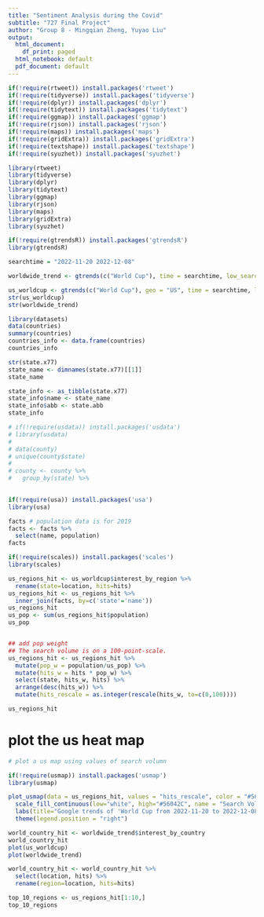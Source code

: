 ```yaml
---
title: "Sentiment Analysis during the Covid"
subtitle: "727 Final Project"
author: "Group 8 - Mingqian Zheng, Yuyao Liu"
output:
  html_document:
    df_print: paged
  html_notebook: default
  pdf_document: default
---
```



```r
if(!require(rtweet)) install.packages('rtweet')
if(!require(tidyverse)) install.packages('tidyverse')
if(!require(dplyr)) install.packages('dplyr')
if(!require(tidytext)) install.packages('tidytext')
if(!require(ggmap)) install.packages('ggmap')
if(!require(rjson)) install.packages('rjson')
if(!require(maps)) install.packages('maps')
if(!require(gridExtra)) install.packages('gridExtra')
if(!require(textshape)) install.packages('textshape')
if(!require(syuzhet)) install.packages('syuzhet')
```

```r

library(rtweet)
library(tidyverse)
library(dplyr)
library(tidytext)
library(ggmap)
library(rjson)
library(maps)
library(gridExtra)
library(syuzhet)
```






```r
if(!require(gtrendsR)) install.packages('gtrendsR')
library(gtrendsR)

searchtime = "2022-11-20 2022-12-08"

worldwide_trend <- gtrends(c("World Cup"), time = searchtime, low_search_volume = TRUE)

us_worldcup <- gtrends(c("World Cup"), geo = "US", time = searchtime, low_search_volume = TRUE)
str(us_worldcup)
str(worldwide_trend)
```

```r
library(datasets)
data(countries)
summary(countries)
countries_info <- data.frame(countries)
countries_info

str(state.x77)
state_name <- dimnames(state.x77)[[1]]
state_name

state_info <- as_tibble(state.x77)
state_info$name <- state_name
state_info$abb <- state.abb
state_info
```


```r
# if(!require(usdata)) install.packages('usdata')
# library(usdata)
# 
# data(county)
# unique(county$state)
# 
# county <- county %>% 
#   group_by(state) %>%
  
```




```r
if(!require(usa)) install.packages('usa')
library(usa)

facts # population data is for 2019 
facts <- facts %>%
  select(name, population)
facts
```



```r
if(!require(scales)) install.packages('scales')
library(scales)

us_regions_hit <- us_worldcup$interest_by_region %>%
  rename(state=location, hits=hits)
us_regions_hit <- us_regions_hit %>%
  inner_join(facts, by=c('state'='name')) 
us_regions_hit
us_pop <- sum(us_regions_hit$population)
us_pop


## add pop weight 
## The search volume is on a 100-point-scale.
us_regions_hit <- us_regions_hit %>%
  mutate(pop_w = population/us_pop) %>%
  mutate(hits_w = hits * pop_w) %>%
  select(state, hits_w, hits) %>%
  arrange(desc(hits_w)) %>%
  mutate(hits_rescale = as.integer(rescale(hits_w, to=c(0,100))))

us_regions_hit
```


# plot the us heat map 

```r
# plot a us map using values of search volumn 

if(!require(usmap)) install.packages('usmap')
library(usmap)

plot_usmap(data = us_regions_hit, values = "hits_rescale", color = "#56042C") + 
  scale_fill_continuous(low="white", high="#56042C", name = "Search Volumn", label = scales::comma) + 
  labs(title="Google trends of 'World Cup from 2022-11-20 to 2022-12-08'") +
  theme(legend.position = "right")
```




```r
world_country_hit <- worldwide_trend$interest_by_country
world_country_hit
plot(us_worldcup)
plot(worldwide_trend)

world_country_hit <- world_country_hit %>%
  select(location, hits) %>%
  rename(region=location, hits=hits)
```


```r
top_10_regions <- us_regions_hit[1:10,]
top_10_regions
```








